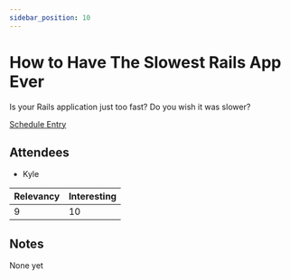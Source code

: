```yaml
---
sidebar_position: 10
---
```



# How to Have The Slowest Rails App Ever

Is your Rails application just too fast? Do you wish it was slower?

<Speaker
  name='Nate Berkopec'
  position="Owner, The Speedshop"
  imageUrl='https://sessionize.com/image/7c4d-400o400o2-d86b11d0-0485-4ec9-8e3a-9ee717f12851.jpg'
/>

[Schedule Entry](https://railsconf2023.sessionize.com/session/451197)

## Attendees
* Kyle

| Relevancy    | Interesting |
| ----------- | ----------- |
| 9           | 10          |

## Notes

None yet
